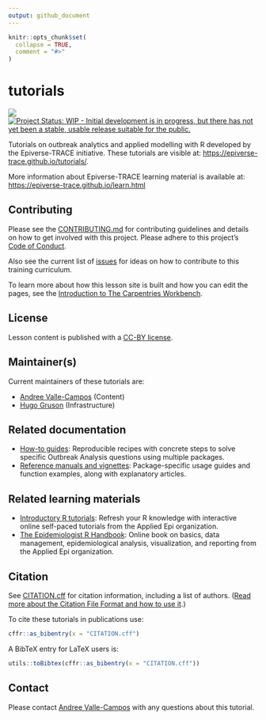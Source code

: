 ```yaml
---
output: github_document
---
```


<!-- README.md is generated from README.Rmd. Please edit that file -->

```r
knitr::opts_chunk$set(
  collapse = TRUE,
  comment = "#>"
)
```

# tutorials

<!-- badges: start -->
[![](https://img.shields.io/badge/lifecycle-experimental-orange.svg)](https://lifecycle.r-lib.org/articles/stages.html#experimental)
[![Project Status: WIP - Initial development is in progress, but there has not yet been a stable, usable release suitable for the public.](https://www.repostatus.org/badges/latest/wip.svg)](https://www.repostatus.org/#wip)
<!-- badges: end -->

Tutorials on outbreak analytics and applied modelling with R developed by the Epiverse-TRACE initiative. These tutorials are visible at: <https://epiverse-trace.github.io/tutorials/>. 

More information about Epiverse-TRACE learning material is available at: <https://epiverse-trace.github.io/learn.html>

## Contributing

Please see the [CONTRIBUTING.md](CONTRIBUTING.md) for contributing guidelines and details on how to get involved with this project. Please adhere to this project's [Code of Conduct](CODE_OF_CONDUCT.md).

Also see the current list of [issues](https://github.com/epiverse-trace/tutorials/issues) for ideas on how to contribute to this training curriculum.

To learn more about how this lesson site is built and how you can edit the pages, see the [Introduction to The Carpentries Workbench](https://carpentries.github.io/sandpaper-docs/).

<!-- ## Support -->

<!-- Please see our [Getting help guide](/.github/SUPPORT.md) for support. -->

## License
Lesson content is published with a [CC-BY license](LICENSE.md).

## Maintainer(s)

Current maintainers of these tutorials are:

- [Andree Valle-Campos](https://github.com/avallecam/) (Content)
- [Hugo Gruson](https://github.com/Bisaloo/) (Infrastructure)

<!--
Former maintainers:

- [Andree Valle-Campos](https://github.com/avallecam/) 

-->

<!--## Acknowledgements-->

## Related documentation

+ [How-to guides](https://epiverse-trace.github.io/howto/): Reproducible recipes with concrete steps to solve specific Outbreak Analysis questions using multiple packages.
+ [Reference manuals and vignettes](https://epiverse-trace.github.io/getting-started.html#epiverse-trace-packages): Package-specific usage guides and function examples, along with explanatory articles.

## Related learning materials

+ [Introductory R tutorials](https://appliedepi.org/resources/tutorials.html): Refresh your R knowledge with interactive online self-paced tutorials from the Applied Epi organization.
+ [The Epidemiologist R Handbook](https://www.epirhandbook.com/en/index.html): Online book on basics, data management, epidemiological analysis, visualization, and reporting from the Applied Epi organization.

## Citation

See [CITATION.cff](CITATION.cff) for citation information, including a list of authors.
([Read more about the Citation File Format and how to use it](https://citation-file-format.github.io/).)

To cite these tutorials in publications use:

```r
cffr::as_bibentry(x = "CITATION.cff")
```

A BibTeX entry for LaTeX users is:

```r
utils::toBibtex(cffr::as_bibentry(x = "CITATION.cff"))
```

## Contact
Please contact [Andree Valle-Campos](mailto:andree.valle-campos@lshtm.ac.uk) with any questions about this tutorial.
